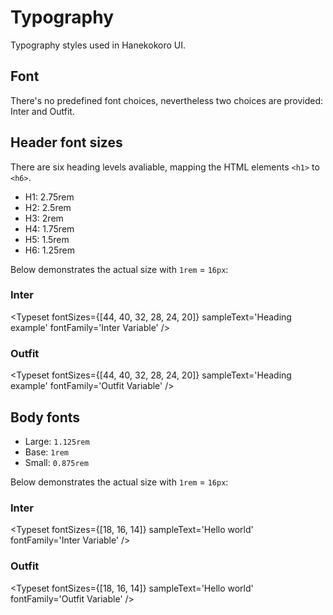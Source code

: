 
<Meta title='Typography' />

# Typography

Typography styles used in Hanekokoro UI.

## Font

There's no predefined font choices, nevertheless two choices are provided: Inter and Outfit.

## Header font sizes

There are six heading levels avaliable, mapping the HTML elements `<h1>` to `<h6>`.

- H1: 2.75rem
- H2: 2.5rem
- H3: 2rem
- H4: 1.75rem
- H5: 1.5rem
- H6: 1.25rem

Below demonstrates the actual size with `1rem` = `16px`:

### Inter

<Typeset fontSizes={[44, 40, 32, 28, 24, 20]} sampleText='Heading example' fontFamily='Inter Variable' />

### Outfit

<Typeset fontSizes={[44, 40, 32, 28, 24, 20]} sampleText='Heading example' fontFamily='Outfit Variable' />

## Body fonts

- Large: `1.125rem`
- Base: `1rem`
- Small: `0.875rem`

Below demonstrates the actual size with `1rem` = `16px`:

### Inter

<Typeset fontSizes={[18, 16, 14]} sampleText='Hello world' fontFamily='Inter Variable' />

### Outfit

<Typeset fontSizes={[18, 16, 14]} sampleText='Hello world' fontFamily='Outfit Variable' />
